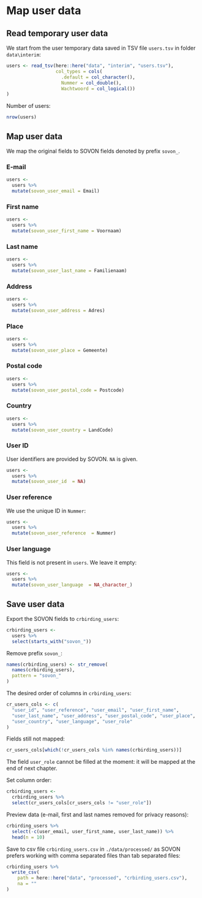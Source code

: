 # Map user data

## Read temporary user data

We start from the user temporary data saved in TSV file `users.tsv` in folder `data\interim`:

```r
users <- read_tsv(here::here("data", "interim", "users.tsv"),
                  col_types = cols(
                    .default = col_character(),
                    Nummer = col_double(),
                    Wachtwoord = col_logical())
)
```

Number of users:

```r
nrow(users)
```

## Map user data

We map the original fields to SOVON fields denoted by prefix `sovon_`.

### E-mail

```r
users <- 
  users %>%
  mutate(sovon_user_email = Email)
```

### First name

```r
users <- 
  users %>%
  mutate(sovon_user_first_name = Voornaam)
```

### Last name

```r
users <- 
  users %>%
  mutate(sovon_user_last_name = Familienaam)
```

### Address

```r
users <- 
  users %>%
  mutate(sovon_user_address = Adres)
```

### Place

```r
users <- 
  users %>%
  mutate(sovon_user_place = Gemeente)
```

### Postal code

```r
users <- 
  users %>%
  mutate(sovon_user_postal_code = Postcode)
```

### Country

```r
users <- 
  users %>%
  mutate(sovon_user_country = LandCode)
```

### User ID

User identifiers are provided by SOVON. `NA` is given.

```r
users <- 
  users %>%
  mutate(sovon_user_id  = NA)
```

### User reference

We use the unique ID in `Nummer`:

```r
users <- 
  users %>%
  mutate(sovon_user_reference  = Nummer)
```

### User language

This field is not present in `users`. We leave it empty:

```r
users <- 
  users %>%
  mutate(sovon_user_language  = NA_character_)
```

## Save user data

Export the SOVON fields to `crbirding_users`:

```r
crbirding_users <- 
  users %>%
  select(starts_with("sovon_"))
```

Remove prefix `sovon_`:

```r
names(crbirding_users) <- str_remove(
  names(crbirding_users), 
  pattern = "sovon_"
)
```

The desired order of columns in `crbirding_users`:

```r
cr_users_cols <- c(
  "user_id", "user_reference", "user_email", "user_first_name",
  "user_last_name", "user_address", "user_postal_code", "user_place",
  "user_country", "user_language", "user_role"
)
```

Fields still not mapped:

```r
cr_users_cols[which(!cr_users_cols %in% names(crbirding_users))]
```

The field `user_role` cannot be filled at the moment: it will be mapped at the end of next chapter.

Set column order:

```r
crbirding_users <-
  crbirding_users %>%
  select(cr_users_cols[cr_users_cols != "user_role"])
```

Preview data (e-mail, first and last names removed for privacy reasons):

```r
crbirding_users %>%
  select(-c(user_email, user_first_name, user_last_name)) %>%
  head(n = 10)
```

Save to csv file `crbirding_users.csv` in `./data/processed/` as SOVON prefers working with comma separated files than tab separated files:

```r
crbirding_users %>%
  write_csv(
    path = here::here("data", "processed", "crbirding_users.csv"), 
    na = ""
)
```
